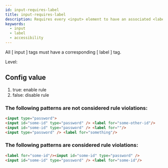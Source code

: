 ```yaml
---
id: input-requires-label
title: input-requires-label
description: Requires every <input> element to have an associated <label> for accessibility compliance.
keywords:
  - input
  - label
  - accessibility
---
```



All [ input ] tags must have a corresponding [ label ] tag.

Level: <Badge text="Warning" variant="caution" />

## Config value

1. true: enable rule
2. false: disable rule


### The following patterns are **not** considered rule violations:

```html
<input type="password">
<input id="some-id" type="password" /> <label for="some-other-id"/>
<input id="some-id" type="password" /> <label for=""/>
<input type="password" /> <label for="something"/>
```

### The following patterns are considered rule violations:

```html
<label for="some-id"/><input id="some-id" type="password" />
<input id="some-id" type="password" /> <label for="some-id"/>
```
